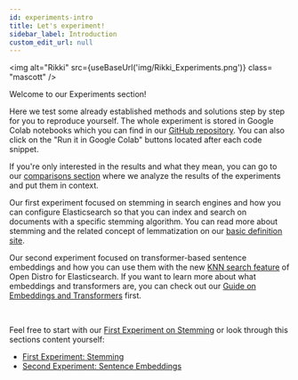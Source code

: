 ```yaml
---
id: experiments-intro
title: Let's experiment!
sidebar_label: Introduction
custom_edit_url: null
---
```


<img
  alt="Rikki"
  src={useBaseUrl('img/Rikki_Experiments.png')}
  class= "mascott"
/>

Welcome to our Experiments section!

Here we test some already established methods and solutions step by step for you to reproduce yourself. 
The whole experiment is stored in Google Colab notebooks which you can find in our [GitHub repository](https://github.com/pragmalingu/experiments/tree/master). 
You can also click on the "Run it in Google Colab" buttons located after each code snippet.

If you're only interested in the results and what they mean, you can go to our [comparisons section](http://pragmalingu.de/docs/comparisons/comparisons-intro) where we analyze the results of the experiments and put them in context.

Our first experiment focused on stemming in search engines and how you can configure Elasticsearch so that you can index and search on documents with a specific stemming algorithm.
You can read more about stemming and the related concept of lemmatization on our [basic definition site](http://pragmalingu.de/docs/guides/basic-definitions).

Our second experiment focused on transformer-based sentence embeddings and how you can use them with the new 
[KNN search feature](https://opendistro.github.io/for-elasticsearch-docs/docs/knn/) of Open Distro for Elasticsearch. If you want to learn more about what embeddings and transformers are, you can check out our [Guide on Embeddings and Transformers](http://pragmalingu.de/docs/guides/embeddings-transformers) first.

<br clear="all"/>

Feel free to start with our [First Experiment on Stemming](./experiment1.mdx) or look through this sections content yourself:

* [First Experiment: Stemming](./experiment1.mdx)
* [Second Experiment: Sentence Embeddings](./experiment2.mdx) 

